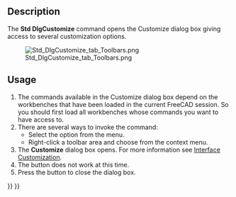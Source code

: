 <languages/>

<div lang="en" dir="ltr" class="mw-content-ltr">
{{Docnav
|[[Std_DlgParameter|DlgParameter]]
|
|[[Std_Tools_Menu|Std Tools Menu]]
|IconL=Std_DlgParameter.svg
|IconR=
|IconC=Freecad.svg
}}
</div>

<div lang="en" dir="ltr" class="mw-content-ltr">
{{GuiCommand
|Name=Std DlgCustomize
|MenuLocation=Tools → Customize...
|Workbenches=All
|SeeAlso=[[Interface_Customization|Interface Customization]]
}}
</div>

<div lang="en" dir="ltr" class="mw-content-ltr">
==Description==
</div>

<div lang="en" dir="ltr" class="mw-content-ltr">
The '''Std DlgCustomize''' command opens the Customize dialog box giving access to several customization options.
</div>

[[Image:Std_DlgCustomize_tab_Toolbars.png]]

<div lang="en" dir="ltr" class="mw-content-ltr">
{{Caption|The Customize dialog box}}
</div>

<div lang="en" dir="ltr" class="mw-content-ltr">
==Usage==
</div>

<div lang="en" dir="ltr" class="mw-content-ltr">
# The commands available in the Customize dialog box depend on the workbenches that have been loaded in the current FreeCAD session. So you should first load all workbenches whose commands you want to have access to.
# There are several ways to invoke the command:
#* Select the {{MenuCommand|Tools → [[Image:Std_DlgCustomize.svg|16px]] Customize...}} option from the menu.
#* Right-click a toolbar area and choose {{MenuCommand|[[Image:Std_DlgCustomize.svg|16px]] Customize...}} from the context menu.
# The '''Customize''' dialog box opens. For more information see [[Interface_Customization#Options|Interface Customization]].
# The {{Button|Help}} button does not work at this time.
# Press the {{Button|Close}} button to close the dialog box.
</div>


<div lang="en" dir="ltr" class="mw-content-ltr">
{{Docnav
|[[Std_DlgParameter|DlgParameter]]
|
|[[Std_Tools_Menu|Std Tools Menu]]
|IconL=Std_DlgParameter.svg
|IconR=
|IconC=Freecad.svg
}}
</div>

{{Std_Base_navi{{#translation:}}}}
{{Userdocnavi{{#translation:}}}}